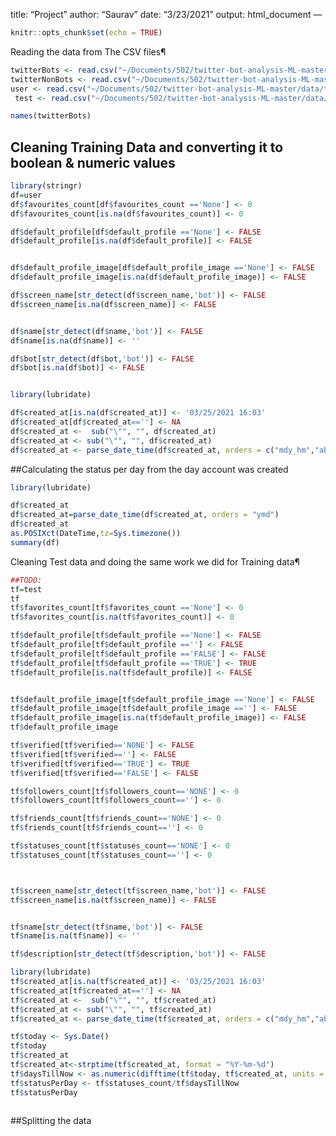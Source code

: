 title: "Project"
author: "Saurav"
date: "3/23/2021"
output: html_document
---

```r
knitr::opts_chunk$set(echo = TRUE)
```

Reading the data from The CSV files¶

```r

twitterBots <- read.csv("~/Documents/502/twitter-bot-analysis-ML-master/data/bots_data.csv", comment.char="#")
twitterNonBots <- read.csv("~/Documents/502/twitter-bot-analysis-ML-master/data/nonbots_data.csv", comment.char="#")
user <- read.csv("~/Documents/502/twitter-bot-analysis-ML-master/data/training_data_2_csv_UTF.csv", comment.char="#")
 test <- read.csv("~/Documents/502/twitter-bot-analysis-ML-master/data/test_data_4_students.csv", comment.char="#")

names(twitterBots)
```

## Cleaning Training Data and converting it to boolean & numeric values


```r
library(stringr)
df=user
df$favourites_count[df$favourites_count =='None'] <- 0
df$favourites_count[is.na(df$favourites_count)] <- 0

df$default_profile[df$default_profile =='None'] <- FALSE
df$default_profile[is.na(df$default_profile)] <- FALSE


df$default_profile_image[df$default_profile_image =='None'] <- FALSE
df$default_profile_image[is.na(df$default_profile_image)] <- FALSE

df$screen_name[str_detect(df$screen_name,'bot')] <- FALSE
df$screen_name[is.na(df$screen_name)] <- FALSE


df$name[str_detect(df$name,'bot')] <- FALSE
df$name[is.na(df$name)] <- ''

df$bot[str_detect(df$bot,'bot')] <- FALSE
df$bot[is.na(df$bot)] <- FALSE


library(lubridate)

df$created_at[is.na(df$created_at)] <- '03/25/2021 16:03'
df$created_at[df$created_at==''] <- NA
df$created_at <-  sub("\"", "", df$created_at)
df$created_at <- sub("\"", "", df$created_at)
df$created_at <- parse_date_time(df$created_at, orders = c("mdy_hm","abdy_hms"))

```
##Calculating the status per day from the day account was created

```r
library(lubridate)

df$created_at
df$created_at=parse_date_time(df$created_at, orders = "ymd")
df$created_at
as.POSIXct(DateTime,tz=Sys.timezone())
summary(df)
```

Cleaning Test data and doing the same work we did for Training data¶

```r
##TODO: 
tf=test
tf
tf$favorites_count[tf$favorites_count =='None'] <- 0
tf$favorites_count[is.na(tf$favorites_count)] <- 0

tf$default_profile[tf$default_profile =='None'] <- FALSE
tf$default_profile[tf$default_profile ==''] <- FALSE
tf$default_profile[tf$default_profile =='FALSE'] <- FALSE
tf$default_profile[tf$default_profile =='TRUE'] <- TRUE
tf$default_profile[is.na(tf$default_profile)] <- FALSE


tf$default_profile_image[tf$default_profile_image =='None'] <- FALSE
tf$default_profile_image[tf$default_profile_image ==''] <- FALSE
tf$default_profile_image[is.na(tf$default_profile_image)] <- FALSE
tf$default_profile_image

tf$verified[tf$verified=='NONE'] <- FALSE
tf$verified[tf$verified==''] <- FALSE
tf$verified[tf$verified=='TRUE'] <- TRUE
tf$verified[tf$verified=='FALSE'] <- FALSE

tf$followers_count[tf$followers_count=='NONE'] <- 0
tf$followers_count[tf$followers_count==''] <- 0

tf$friends_count[tf$friends_count=='NONE'] <- 0
tf$friends_count[tf$friends_count==''] <- 0

tf$statuses_count[tf$statuses_count=='NONE'] <- 0
tf$statuses_count[tf$statuses_count==''] <- 0



tf$screen_name[str_detect(tf$screen_name,'bot')] <- FALSE
tf$screen_name[is.na(tf$screen_name)] <- FALSE


tf$name[str_detect(tf$name,'bot')] <- FALSE
tf$name[is.na(tf$name)] <- ''

tf$description[str_detect(tf$description,'bot')] <- FALSE

library(lubridate)
tf$created_at[is.na(tf$created_at)] <- '03/25/2021 16:03'
tf$created_at[tf$created_at==''] <- NA
tf$created_at <-  sub("\"", "", tf$created_at)
tf$created_at <- sub("\"", "", tf$created_at)
tf$created_at <- parse_date_time(tf$created_at, orders = c("mdy_hm","abdy_hms"))

tf$today <- Sys.Date()
tf$today
tf$created_at
tf$created_at<-strptime(tf$created_at, format = "%Y-%m-%d")
tf$daysTillNow <- as.numeric(difftime(tf$today, tf$created_at, units = "days"))
tf$statusPerDay <- tf$statuses_count/tf$daysTillNow
tf$statusPerDay



```

  


##Splitting the data

```r
```
